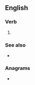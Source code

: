==English==

===Verb===
{{head|en|verb form}}

# {{en-past of|rehang}}

===See also===
* {{l|en|rehanged}}

===Anagrams===
* {{anagrams|en|a=eghnru|hunger}}